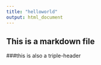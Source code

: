 ```yaml
---
title: "helloworld"
output: html_document
---
```


## This is a markdown file
###this is also a triple-header
